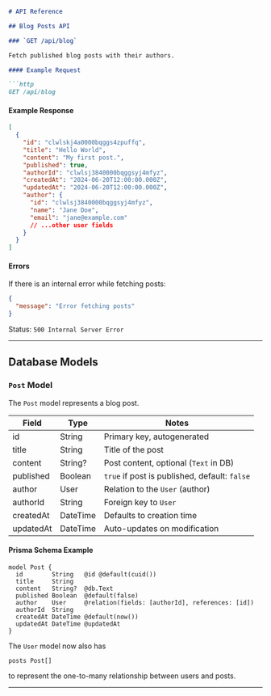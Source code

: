 ```markdown
# API Reference

## Blog Posts API

### `GET /api/blog`

Fetch published blog posts with their authors.

#### Example Request

```http
GET /api/blog
```

#### Example Response

```json
[
  {
    "id": "clwlskj4a0000bqggs4zpuffq",
    "title": "Hello World",
    "content": "My first post.",
    "published": true,
    "authorId": "clwlsj3840000bqggsyj4mfyz",
    "createdAt": "2024-06-20T12:00:00.000Z",
    "updatedAt": "2024-06-20T12:00:00.000Z",
    "author": {
      "id": "clwlsj3840000bqggsyj4mfyz",
      "name": "Jane Doe",
      "email": "jane@example.com"
      // ...other user fields
    }
  }
]
```

#### Errors

If there is an internal error while fetching posts:

```json
{
  "message": "Error fetching posts"
}
```

Status: `500 Internal Server Error`

---

## Database Models

### `Post` Model

The `Post` model represents a blog post.

| Field      | Type      | Notes                                         |
|------------|-----------|-----------------------------------------------|
| id         | String    | Primary key, autogenerated                    |
| title      | String    | Title of the post                             |
| content    | String?   | Post content, optional (`Text` in DB)         |
| published  | Boolean   | `true` if post is published, default: `false` |
| author     | User      | Relation to the `User` (author)               |
| authorId   | String    | Foreign key to `User`                         |
| createdAt  | DateTime  | Defaults to creation time                     |
| updatedAt  | DateTime  | Auto-updates on modification                  |

#### Prisma Schema Example

```prisma
model Post {
  id        String   @id @default(cuid())
  title     String
  content   String?  @db.Text
  published Boolean  @default(false)
  author    User     @relation(fields: [authorId], references: [id])
  authorId  String
  createdAt DateTime @default(now())
  updatedAt DateTime @updatedAt
}
```

The `User` model now also has

```prisma
posts Post[]
```

to represent the one-to-many relationship between users and posts.

---
```